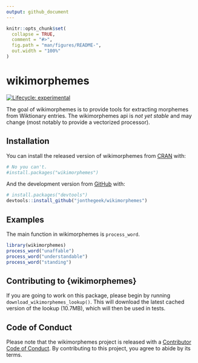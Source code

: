 ```yaml
---
output: github_document
---
```


<!-- README.md is generated from README.Rmd. Please edit that file -->

```r
knitr::opts_chunk$set(
  collapse = TRUE,
  comment = "#>",
  fig.path = "man/figures/README-",
  out.width = "100%"
)
```

# wikimorphemes

<!-- badges: start -->
[![Lifecycle: experimental](https://img.shields.io/badge/lifecycle-experimental-orange.svg)](https://lifecycle.r-lib.org/articles/stages.html#experimental)
<!-- badges: end -->

The goal of wikimorphemes is to provide tools for extracting morphemes from Wiktionary entries.
The wikimorphemes api is *not yet stable* and may change (most notably to provide a vectorized processor).

## Installation

You can install the released version of wikimorphemes from [CRAN](https://CRAN.R-project.org) with:

``` r
# No you can't.
#install.packages("wikimorphemes")
```

And the development version from [GitHub](https://github.com/) with:

``` r
# install.packages("devtools")
devtools::install_github("jonthegeek/wikimorphemes")
```

## Examples

The main function in wikimorphemes is `process_word`.

```r
library(wikimorphemes)
process_word("unaffable")
process_word("understandable")
process_word("standing")
```

## Contributing to {wikimorphemes}

If you are going to work on this package, please begin by running `download_wikimorphemes_lookup()`. This will download the latest cached version of the lookup (10.7MB), which will then be used in tests.

## Code of Conduct
  
Please note that the wikimorphemes project is released with a [Contributor Code of Conduct](https://contributor-covenant.org/version/2/0/CODE_OF_CONDUCT.html). 
By contributing to this project, you agree to abide by its terms.
